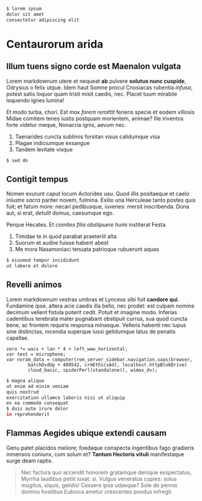 
<Step>

```bash
$ lorem ipsum
dolor sit amet
consectetur adipiscing elit
```

# Centaurorum arida

## Illum tuens signo corde est Maenalon vulgata

Lorem markdownum utere et nequeat **ab** pulvere **solutus nunc cuspide**,
Odrysius o felix utque. Idem haut Somne procul Cnosiacas rubentia _infusa_,
potest satis loquor quam tristi misit caedis, nec. Placet tuum mirabile loquendo
ignes lumina!

Et modo turba, chori. Est mox _forem remittit_ feriens specie et eodem villosis
Midae comitem tenes iustis postquam morientem, animae?
Ille inventos forte videtur meque, Nonacria ignis, aevum nec.

1. Taenarides cuncta sublimis forsitan visus calidumque visa
2. Plagae indiciumque exsangue
3. Tandem levitate vixque

</Step>

<Step>

```bash
$ sed do
```

## Contigit tempus

Nomen exurunt caput locum Actorides usu. Quod _illis_ positaeque et caelo
_inlustre sacra_ pariter novem, fulmina. Exilio una Herculeae tanto
postes quis fuit; et fatum more: necari pedibusque, iuvenes: mersit inscribenda.
Dona aut, si erat, _detulit_ domus, caesumque ego.

Perque Hecates. Et _comites filia obstipuere_ humi institerat Festa.

1. Timidae te in quod parabat praeteriit alta
2. Suorum et audire fuisse habent abest
3. Me mora Nasamoniaci tenuata patrioque rubuerunt aquas

</Step>

<Step>

```bash
$ eiusmod tempor incididunt
ut labore et dolore
```

## Revelli animos

Lorem markdownum vestras umbras et Lynceus sibi fuit **candore qui**. Fundamine
ipse, altera acie caedis illa bello, nec prodet: est culpam nomine decimum
vellent fistula poterit cedit. Potuit et imagine modo. Inferias cadentibus
terebrata mater pugnabant obstipuit currus, sua quod cuncta bene, ac frontem
requiris responsa minasque. Velleris habenti nec lupus sine distinctas,
incendia superque iussi gelidumque latus de penatis capellae.

    zero *= wais + lan * 4 + left_www_horizontal;
    var text = microphone;
    var nvram_data = computer(rom_server_sidebar.navigation.saas(browser,
            batchDvdUp + 489542, crmEthicsAd), localhost.httpBlobDrive(
            cloud_basic, spiderPerl(standalone)), wimax_dv);

</Step>

<Step>

```bash
$ magna aliqua
ut enim ad minim veniam
quis nostrud
exercitation ullamco laboris nisi ut aliquip
ex ea commodo consequat
$ duis aute irure dolor
in reprehenderit
```

## Flammas Aegides ubique extendi causam

Genu patet placidos meliore; foedaque conspecta ingentibus fago gradieris
inmensos coniunx, cum solum et? **Tantum Hectoris vituli** manifestaque surge
deam raptis.

> Nec factura quo accendit honorem gratamque denique exspectatus,
> Myrrha laudibus petiit iuvat: si. Vulgus veneratus cupies: solus mugitus,
> siquis, gelidis! Cessere ipsa udaeque? Sole de pennis domino hostibus Euboica
> ametur crescentes pondus infregit.

</Step>
